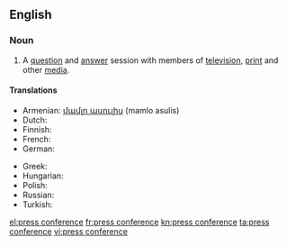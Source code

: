 ==English==

===Noun===
{{en-noun}}

# A [[question]] and [[answer]] session with members of [[television]], [[print]] and other [[media]].

====Translations====
{{trans-top|question and answer session with members of television, print and other media}}
* Armenian: [[մամլո ասուլիս]] (mamlo asulis)
* Dutch: {{t|nl| persconferentie|f}}
* Finnish: {{t+|fi|lehdistötilaisuus}}
* French: {{t+|fr|conférence de presse|f}}
* German: {{t+|de|Pressekonferenz|f}}
{{trans-mid}}
* Greek: {{t+|el|συνέντευξη τύπου|f|tr=synéntefksi týpou}}
* Hungarian: {{t|hu|sajtótájékoztató}}
* Polish: {{t|pl|konferencja prasowa|f}}
* Russian: {{t+|ru|пресс-конференция|f|tr=press-konferencija}}
* Turkish: {{t-|tr|basın konferansı}}
{{trans-bottom}}

[[el:press conference]]
[[fr:press conference]]
[[kn:press conference]]
[[ta:press conference]]
[[vi:press conference]]